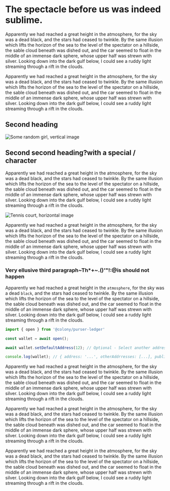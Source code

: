 # The spectacle before us was indeed sublime.

Apparently we had reached a great height in the atmosphere, for the sky was a dead black, and the stars had ceased to twinkle. By the same illusion which lifts the horizon of the sea to the level of the spectator on a hillside, the sable cloud beneath was dished out, and the car seemed to float in the middle of an immense dark sphere, whose upper half was strewn with silver. Looking down into the dark gulf below, I could see a ruddy light streaming through a rift in the clouds.

Apparently we had reached a great height in the atmosphere, for the sky was a dead black, and the stars had ceased to twinkle. By the same illusion which lifts the horizon of the sea to the level of the spectator on a hillside, the sable cloud beneath was dished out, and the car seemed to float in the middle of an immense dark sphere, whose upper half was strewn with silver. Looking down into the dark gulf below, I could see a ruddy light streaming through a rift in the clouds.

## Second heading

![Some random girl, vertical image](levi-stute-aHI3bvJOBwo-unsplash.jpg)

## Second second heading?with a special / character

Apparently we had reached a great height in the atmosphere, for the sky was a dead black, and the stars had ceased to twinkle. By the same illusion which lifts the horizon of the sea to the level of the spectator on a hillside, the sable cloud beneath was dished out, and the car seemed to float in the middle of an immense dark sphere, whose upper half was strewn with silver. Looking down into the dark gulf below, I could see a ruddy light streaming through a rift in the clouds.

![Tennis court, horizontal image](moises-alex-WqI-PbYugn4-unsplash.jpg)

Apparently we had reached a great height in the atmosphere, for the sky was a dead black, and the stars had ceased to twinkle. By the same illusion which lifts the horizon of the sea to the level of the spectator on a hillside, the sable cloud beneath was dished out, and the car seemed to float in the middle of an immense dark sphere, whose upper half was strewn with silver. Looking down into the dark gulf below, I could see a ruddy light streaming through a rift in the clouds.

### Very ellusive third paragraph~Th*+~.()'"!:@is should not happen

Apparently we had reached a great height in the `atmosphere`, for the sky was a dead `black`, and the stars had ceased to twinkle. By the same illusion which lifts the horizon of the sea to the level of the spectator on a hillside, the sable cloud beneath was dished out, and the car seemed to float in the middle of an immense dark sphere, whose upper half was strewn with silver. Looking down into the dark gulf below, I could see a ruddy light streaming through a rift in the clouds.

```js
import { open } from '@colony/purser-ledger'

const wallet = await open();

await wallet.setDefaultAddress(12); // Optional - Select another address from the ones available

console.log(wallet); // { address: '...', otherAddrresses: [...], publicKey: '...' }
```

Apparently we had reached a great height in the atmosphere, for the sky was a dead black, and the stars had ceased to twinkle. By the same illusion which lifts the horizon of the sea to the level of the spectator on a hillside, the sable cloud beneath was dished out, and the car seemed to float in the middle of an immense dark sphere, whose upper half was strewn with silver. Looking down into the dark gulf below, I could see a ruddy light streaming through a rift in the clouds.

Apparently we had reached a great height in the atmosphere, for the sky was a dead black, and the stars had ceased to twinkle. By the same illusion which lifts the horizon of the sea to the level of the spectator on a hillside, the sable cloud beneath was dished out, and the car seemed to float in the middle of an immense dark sphere, whose upper half was strewn with silver. Looking down into the dark gulf below, I could see a ruddy light streaming through a rift in the clouds.

Apparently we had reached a great height in the atmosphere, for the sky was a dead black, and the stars had ceased to twinkle. By the same illusion which lifts the horizon of the sea to the level of the spectator on a hillside, the sable cloud beneath was dished out, and the car seemed to float in the middle of an immense dark sphere, whose upper half was strewn with silver. Looking down into the dark gulf below, I could see a ruddy light streaming through a rift in the clouds.
